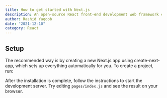 ```yaml
---
title: How to get started with Next.js
description: An open-source React front-end development web framework created by Vercel.
author: Rashid Yaqoob
date: "2021-12-10"
category: React
---
```


## Setup

The recommended way is by creating a new Next.js app using create-next-app, which sets up everything automatically for you. To create a project, run:

<CodeComponent code="npx create-next-app" />

After the installation is complete, follow the instructions to start the development server. Try editing `pages/index.js` and see the result on your browser.
